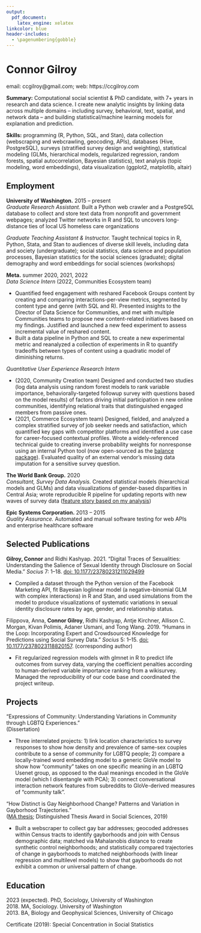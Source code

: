 ```yaml
---
output: 
  pdf_document:
    latex_engine: xelatex
linkcolor: blue
header-includes:
  - \pagenumbering{gobble}
---
```


# Connor Gilroy\vspace{-6pt}

email: ccgilroy@gmail.com; web: https://ccgilroy.com

**Summary:** Computational social scientist & PhD candidate, with 7+ years in research and data science. I create new analytic insights by linking data across multiple domains -- including survey, behavioral, text, spatial, and network data -- and building statistical/machine learning models for explanation and prediction.

**Skills:** programming (R, Python, SQL, and Stan), data collection (webscraping and webcrawling, geocoding, APIs), databases (Hive, PostgreSQL), surveys (stratified survey design and weighting), statistical modeling (GLMs, hierarchical models, regularized regression, random forests, spatial autocorrelation, Bayesian statistics), text analysis (topic modeling, word embeddings), data visualization (ggplot2, matplotlib, altair)\vspace{-6pt}

## Employment\vspace{-6pt}

**University of Washington.** 2015 -- present  
*Graduate Research Assistant.* Built a Python web crawler and a PostgreSQL database to collect and store text data from nonprofit and government webpages; analyzed Twitter networks in R and SQL to uncovers long-distance ties of local US homeless care organizations

*Graduate Teaching Assistant & Instructor.* Taught technical topics in R, Python, Stata, and Stan to audiences of diverse skill levels, including data and society (undergraduate); social statistics, data science and population processes, Bayesian statistics for the social sciences (graduate); digital demography and word embeddings for social sciences (workshops)    

**Meta.** summer 2020, 2021, 2022  
*Data Science Intern* (2022, Communities Ecosystem team)\vspace{-12pt}  

- Quantified feed engagement with reshared Facebook Groups content by creating and comparing interactions-per-view metrics, segmented by content type and genre (with SQL and R). Presented insights to the Director of Data Science for Communities, and met with multiple Communities teams to propose new content-related initiatives based on my findings. Justified and launched a new feed experiment to assess incremental value of reshared content.
- Built a data pipeline in Python and SQL to create a new experimental metric and reanalyzed a collection of experiments in R to quantify tradeoffs between types of content using a quadratic model of diminishing returns.\vspace{-6pt}

*Quantitative User Experience Research Intern*\vspace{-12pt}  

- (2020, Community Creation team) Designed and conducted two studies (log data analysis using random forest models to rank variable importance, behaviorally-targeted followup survey with questions based on the model results) of factors driving initial participation in new online communities, identifying relational traits that distinguished engaged members from passive ones.
- (2021, Commerce Ecosystem team) Designed, fielded, and analyzed a complex stratified survey of job seeker needs and satisfaction, which quantified key gaps with competitor platforms and identified a use case for career-focused contextual profiles. Wrote a widely-referenced technical guide to creating inverse probability weights for nonresponse using an internal Python tool (now open-sourced as the [balance package](https://github.com/facebookresearch/balance)). Evaluated quality of an external vendor's missing data imputation for a sensitive survey question.  

**The World Bank Group.** 2020  
*Consultant, Survey Data Analysis.* Created statistical models (hierarchical models and GLMs) and data visualizations of gender-based disparities in Central Asia; wrote reproducible R pipeline for updating reports with new waves of survey data ([feature story based on my analysis](https://www.worldbank.org/en/news/feature/2021/03/08/women-must-play-a-central-role-in-uzbekistans-recovery-from-the-pandemic))

**Epic Systems Corporation.** 2013 -- 2015  
*Quality Assurance.* Automated and manual software testing for web APIs and enterprise healthcare software\vspace{-6pt}

## Selected Publications\vspace{-6pt}

**Gilroy, Connor** and Ridhi Kashyap. 2021. "Digital Traces of Sexualities: Understanding the Salience of Sexual Identity through Disclosure on Social Media." *Socius* 7: 1--18. [doi: 10.1177/23780231211029499](https://doi.org/10.1177/23780231211029499)\vspace{-12pt}

- Compiled a dataset through the Python version of the Facebook Marketing API, fit Bayesian loglinear model (a negative-binomial GLM with complex interactions) in R and Stan, and used simulations from the model to produce visualizations of systematic variations in sexual identity disclosure rates by age, gender, and relationship status.

Filippova, Anna, **Connor Gilroy**, Ridhi Kashyap, Antje Kirchner, Allison C. Morgan, Kivan Polimis, Adaner Usmani, and Tong Wang. 2019. "Humans in the Loop: Incorporating Expert and Crowdsourced Knowledge for Predictions using Social Survey Data." *Socius* 5: 1--15. [doi: 10.1177/2378023118820157](https://doi.org/10.1177/2378023118820157). (corresponding author)\vspace{-12pt}

- Fit regularized regression models with glmnet in R to predict life outcomes from survey data, varying the coefficient penalties according to human-derived variable importance ranking from a wikisurvey. Managed the reproducibility of our code base and coordinated the project writeup.

## Projects\vspace{-6pt}

"Expressions of Community: Understanding Variations in Community through LGBTQ Experiences."  
(Dissertation)\vspace{-12pt}

- Three interrelated projects: 1) link location characteristics to survey responses to show how density and prevalence of same-sex couples contribute to a sense of community for LGBTQ people; 2) compare a locally-trained word embedding model to a generic GloVe model to show how "community" takes on one specific meaning in an LGBTQ Usenet group, as opposed to the dual meanings encoded in the GloVe model (which I disentangle with PCA); 3) connect conversational interaction network features from subreddits to GloVe-derived measures of "community talk".

"How Distinct is Gay Neighborhood Change? Patterns and Variation in Gayborhood Trajectories."  
([MA thesis](https://digital.lib.washington.edu/researchworks/handle/1773/42543); Distinguished Thesis Award in Social Sciences, 2019)\vspace{-12pt}

- Built a webscraper to collect gay bar addresses; geocoded addresses within Census tracts to identify gayborhoods and join with Census demographic data; matched via Mahalanobis distance to create synthetic control neighborhoods; and statistically compared trajectories of change in gayborhoods to matched neighborhoods (with linear regression and multilevel models) to show that gayborhoods do not exhibit a common or universal pattern of change.

## Education\vspace{-6pt}

2023 (expected). PhD, Sociology, University of Washington  
2018. MA, Sociology. University of Washington  
2013. BA, Biology and Geophysical Sciences,  University of Chicago

Certificate (2019): Special Concentration in Social Statistics
